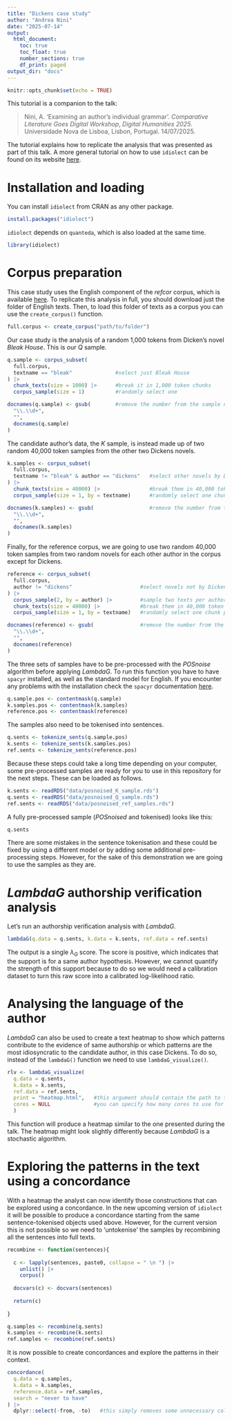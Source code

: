 ```yaml
---
title: "Dickens case study"
author: "Andrea Nini"
date: "2025-07-14"
output:
  html_document:
    toc: true            
    toc_float: true      
    number_sections: true
    df_print: paged
output_dir: "docs"     
---
```


```r
knitr::opts_chunk$set(echo = TRUE)
```

This tutorial is a companion to the talk:

> Nini, A. ‘Examining an author’s individual grammar’. *Comparative Literature Goes Digital Workshop*, *Digital Humanities 2025*. Universidade Nova de Lisboa, Lisbon, Portugal. 14/07/2025.

The tutorial explains how to replicate the analysis that was presented as part of this talk. A more general tutorial on how to use `idiolect` can be found on its website [here](https://andreanini.github.io/idiolect/index.html).

# Installation and loading

You can install `idiolect` from CRAN as any other package.

```r
install.packages("idiolect")
```

`idiolect` depends on `quanteda`, which is also loaded at the same time.

```r
library(idiolect)
```

# Corpus preparation

This case study uses the English component of the *refcor* corpus, which is available [here](https://github.com/cophi-wue/refcor). To replicate this analysis in full, you should download just the folder of English texts. Then, to load this folder of texts as a corpus you can use the `create_corpus()` function.

```r
full.corpus <- create_corpus("path/to/folder")
```

Our case study is the analysis of a random 1,000 tokens from Dicken's novel *Bleak House*. This is our $Q$ sample. 

```r
q.sample <- corpus_subset(                          
  full.corpus,                                      
  textname == "bleak"              #select just Bleak House
) |> 
  chunk_texts(size = 1000) |>      #break it in 1,000 token chunks
  corpus_sample(size = 1)          #randomly select one

docnames(q.sample) <- gsub(        #remove the number from the sample name
  "\\.\\d+", 
  "", 
  docnames(q.sample)
) 
```

The candidate author's data, the $K$ sample, is instead made up of two random 40,000 token samples from the other two Dickens novels.

```r
k.samples <- corpus_subset(
  full.corpus,
  textname != "bleak" & author == "dickens"   #select other novels by Dickens
) |> 
  chunk_texts(size = 40000) |>                #break them in 40,000 token chunks
  corpus_sample(size = 1, by = textname)      #randomly select one chunk per novel

docnames(k.samples) <- gsub(                  #remove the number from the sample names
  "\\.\\d+", 
  "", 
  docnames(k.samples)
) 
```

Finally, for the reference corpus, we are going to use two random 40,000 token samples from two random novels for each other author in the corpus except for Dickens.

```r
reference <- corpus_subset(
  full.corpus,
  author != "dickens"                      #select novels not by Dickens
) |> 
  corpus_sample(2, by = author) |>         #sample two texts per author
  chunk_texts(size = 40000) |>             #break them in 40,000 token chunks
  corpus_sample(size = 1, by = textname)   #randomly select one chunk per novel

docnames(reference) <- gsub(               #remove the number from the sample names
  "\\.\\d+", 
  "", 
  docnames(reference)
) 
```

The three sets of samples have to be pre-processed with the *POSnoise* algorithm before applying *LambdaG*. To run this function you have to have `spacyr` installed, as well as the standard model for English. If you encounter any problems with the installation check the `spacyr` documentation [here](https://spacyr.quanteda.io/reference/spacyr-package.html).

```r
q.sample.pos <- contentmask(q.sample)
k.samples.pos <- contentmask(k.samples)
reference.pos <- contentmask(reference)
```

The samples also need to be tokenised into sentences.

```r
q.sents <- tokenize_sents(q.sample.pos)
k.sents <- tokenize_sents(k.samples.pos)
ref.sents <- tokenize_sents(reference.pos)
```

Because these steps could take a long time depending on your computer, some pre-processed samples are ready for you to use in this repository for the next steps. These can be loaded as follows.

```r
k.sents <- readRDS("data/posnoised_K_sample.rds")
q.sents <- readRDS("data/posnoised_Q_sample.rds")
ref.sents <- readRDS("data/posnoised_ref_samples.rds")
```

A fully pre-processed sample (*POSnoised* and tokenised) looks like this:

```r
q.sents
```

There are some mistakes in the sentence tokenisation and these could be fixed by using a different model or by adding some additional pre-processing steps. However, for the sake of this demonstration we are going to use the samples as they are.

# *LambdaG* authorship verification analysis

Let's run an authorship verification analysis with *LambdaG*.

```r
lambdaG(q.data = q.sents, k.data = k.sents, ref.data = ref.sents)
```

The output is a single $\lambda_G$ score. The score is positive, which indicates that the support is for a same author hypothesis. However, we cannot quantify the strength of this support because to do so we would need a calibration dataset to turn this raw score into a calibrated log-likelihood ratio.

# Analysing the language of the author

*LambdaG* can also be used to create a text heatmap to show which patterns contribute to the evidence of same authorship or which patterns are the most idiosyncratic to the candidate author, in this case Dickens. To do so, instead of the `lambdaG()` function we need to use `lambdaG_visualize()`.

```r
rlv <- lambdaG_visualize(
  q.data = q.sents,
  k.data = k.sents, 
  ref.data = ref.sents,
  print = "heatmap.html",   #this argument should contain the path to the heatmap output
  cores = NULL              #you can specify how many cores to use for parallel processing 
  )
```

This function will produce a heatmap similar to the one presented during the talk. The heatmap might look slightly differently because *LambdaG* is a stochastic algorithm.

# Exploring the patterns in the text using a concordance

With a heatmap the analyst can now identify those constructions that can be explored using a concordance. In the new upcoming version of `idiolect` it will be possible to produce a concordance starting from the same sentence-tokenised objects used above. However, for the current version this is not possible so we need to 'untokenise' the samples by recombining all the sentences into full texts.

```r
recombine <- function(sentences){
  
  c <- lapply(sentences, paste0, collapse = " \n ") |> 
    unlist() |> 
    corpus()
  
  docvars(c) <- docvars(sentences)
  
  return(c)
  
}

q.samples <- recombine(q.sents)
k.samples <- recombine(k.sents)
ref.samples <- recombine(ref.sents)
```

It is now possible to create concordances and explore the patterns in their context.

```r
concordance(
  q.data = q.samples,
  k.data = k.samples,
  reference.data = ref.samples, 
  search = "never to have"
) |> 
  dplyr::select(-from, -to)   #this simply removes some unnecessary columns
```

